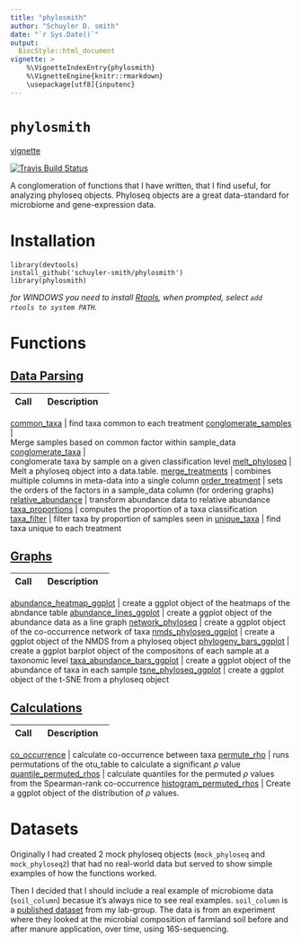 ```yaml
---
title: "phylosmith"
author: "Schuyler D. smith"
date: "`r Sys.Date()`"
output: 
  BiocStyle::html_document
vignette: >
    %\VignetteIndexEntry{phylosmith}
    %\VignetteEngine{knitr::rmarkdown}
    \usepackage[utf8]{inputenc}
---
```

# `phylosmith`
[vignette](https://schuyler-smith.github.io/phylosmith/)

[![Travis Build
Status](https://travis-ci.org/schuyler-smith/phylosmith.svg?branch=master)](https://github.com/schuyler-smith/phylosmith)

A conglomeration of functions that I have written, that I find useful, for 
analyzing phyloseq objects. Phyloseq objects are a great data-standard for 
microbiome and gene-expression data.

# Installation

```
library(devtools)
install_github('schuyler-smith/phylosmith')
library(phylosmith)
```

*for WINDOWS you need to install <a href="https://cran.r-project.org/bin/
windows/Rtools/" target="_blank" >Rtools</a>, when prompted, select `add 
rtools to system PATH`.*

# Functions

## [Data Parsing](
https://schuyler-smith.github.io/phylosmith/data_parsing.html)

Call                | Description
-------------------- | --------------------------------------------------------
[common_taxa](
https://schuyler-smith.github.io/phylosmith/data_parsing.html#common_taxa) |
find taxa common to each treatment
[conglomerate_samples](
https://schuyler-smith.github.io/phylosmith/
data_parsing.html#conglomerate_samples)   |   
Merge samples based on common factor within sample_data
[conglomerate_taxa](
https://schuyler-smith.github.io/phylosmith/
data_parsing.html#conglomerate_taxa)  |  
conglomerate taxa by sample on a given classification level
[melt_phyloseq](https://schuyler-smith.github.io/phylosmith/
data_parsing.html#melt_phyloseq)   |   
Melt a phyloseq object into a data.table.
[merge_treatments](https://schuyler-smith.github.io/phylosmith/
data_parsing.html#merge_treatments) | 
combines multiple columns in meta-data into a single column
[order_treatment](https://schuyler-smith.github.io/phylosmith/
data_parsing.html#order_treatment) | 
sets the orders of the factors in a sample_data column (for ordering graphs)
[relative_abundance](https://schuyler-smith.github.io/phylosmith/
data_parsing.html#relative_abundance) | 
transform abundance data to relative abundance
[taxa_proportions](https://schuyler-smith.github.io/phylosmith/
data_parsing.html#taxa_proportions) | 
computes the proportion of a taxa classification
[taxa_filter](https://schuyler-smith.github.io/phylosmith/
data_parsing.html#taxa_filter) | filter taxa by proportion of samples seen in
[unique_taxa](https://schuyler-smith.github.io/phylosmith/
data_parsing.html#unique_taxa) | 
find taxa unique to each treatment

## [Graphs](https://schuyler-smith.github.io/phylosmith/graphs.html)

Call                 | Description
-------------------- | --------------------------------------------------------
[abundance_heatmap_ggplot](https://schuyler-smith.github.io/phylosmith/
graphs.html#abundance_heatmap_ggplot) | 
create a ggplot object of the heatmaps of the abndance table
[abundance_lines_ggplot](https://schuyler-smith.github.io/phylosmith/
graphs.html#abundance_lines_ggplot) | 
create a ggplot object of the abundance data as a line graph
[network_phyloseq](https://schuyler-smith.github.io/phylosmith/
graphs.html#network_phyloseq) | 
create a ggplot object of the co-occurrence network of taxa
[nmds_phyloseq_ggplot](https://schuyler-smith.github.io/phylosmith/
graphs.html#nmds_phyloseq_ggplot)  | 
create a ggplot object of the NMDS from a phyloseq object
[phylogeny_bars_ggplot](https://schuyler-smith.github.io/phylosmith/
graphs.html#phylogeny_bars_ggplot) | 
create a ggplot barplot object of the compositons of each sample at a 
taxonomic level
[taxa_abundance_bars_ggplot](https://schuyler-smith.github.io/phylosmith/
graphs.html#taxa_abundance_bars_ggplot) | 
create a ggplot object of the abundance of taxa in each sample
[tsne_phyloseq_ggplot](https://schuyler-smith.github.io/phylosmith/
graphs.html#tsne_phyloseq_ggplot)  | 
create a ggplot object of the t-SNE from a phyloseq object

## [Calculations](https://schuyler-smith.github.io/phylosmith/
calculations.html)

Call                 | Description
-------------------- | --------------------------------------------------------
[co_occurrence](https://schuyler-smith.github.io/phylosmith/
calculations.html#permute_rho) | 
calculate co-occurrence between taxa
[permute_rho](https://schuyler-smith.github.io/phylosmith/
calculations.html#co_occurrence) | 
runs permutations of the otu_table to calculate a significant $\rho$ value
[quantile_permuted_rhos](https://schuyler-smith.github.io/phylosmith/
calculations.html##quantile_permuted_rhos) | 
calculate quantiles for the permuted $\rho$ values from the Spearman-rank 
co-occurrence
[histogram_permuted_rhos](https://schuyler-smith.github.io/phylosmith/
calculations.html##histogram_permuted_rhos) | 
Create a ggplot object of the distribution of $\rho$ values.

# Datasets

Originally I had created 2 mock phyloseq objects (`mock_phyloseq` and 
`mock_phyloseq2`) that had no real-world data but served to show simple 
examples of how the functions worked. 

Then I decided that I should include a real example of microbiome data 
(`soil_column`) becasue it's always nice to see real examples. 
`soil_column` is a <a href="https://www.frontiersin.org/
articles/10.3389/fmicb.2018.03197/full" target="_blank" 
>published dataset</a>  from my lab-group. The data is from an experiment 
where they looked at the microbial composition of farmland soil before and 
after manure application, over time, using 16S-sequencing.
